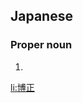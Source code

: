 ==Japanese==
{{ja-kanjitab|ひろ|まさ|yomi=k}}

===Proper noun===
{{ja-pos|proper|ひろまさ}}

# {{given name|male|lang=ja|sort=ひろまさ}}

[[li:博正]]